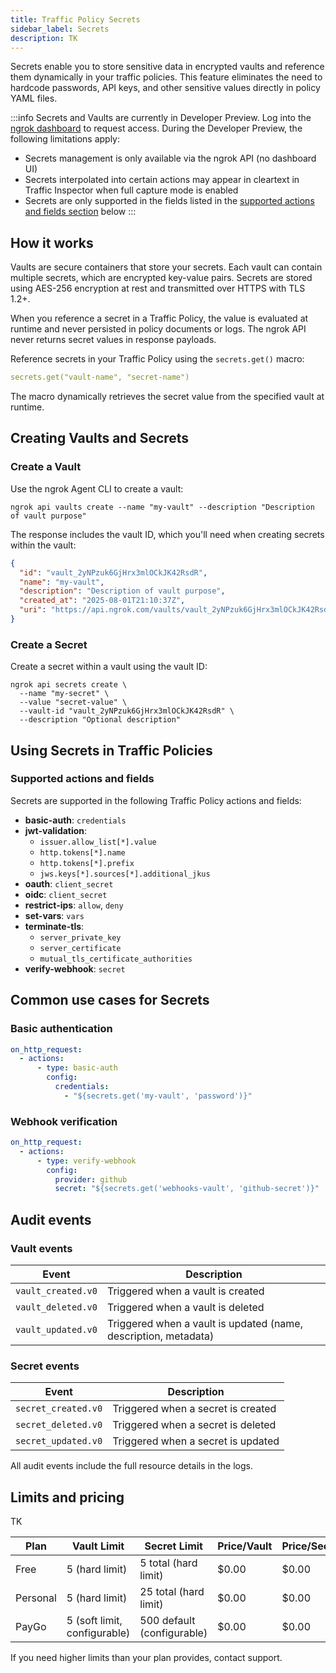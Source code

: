 ```yaml
---
title: Traffic Policy Secrets
sidebar_label: Secrets
description: TK
---
```


Secrets enable you to store sensitive data in encrypted vaults and reference them dynamically in your traffic policies.
This feature eliminates the need to hardcode passwords, API keys, and other sensitive values directly in policy YAML files.

:::info
Secrets and Vaults are currently in Developer Preview.
Log into the [ngrok dashboard](https://dashboard.ngrok.com/developer-preview) to request access.
During the Developer Preview, the following limitations apply:

- Secrets management is only available via the ngrok API (no dashboard UI)
- Secrets interpolated into certain actions may appear in cleartext in Traffic Inspector when full capture mode is enabled
- Secrets are only supported in the fields listed in the [supported actions and fields section](#supported-actions-and-fields) below
:::

## How it works

Vaults are secure containers that store your secrets.
Each vault can contain multiple secrets, which are encrypted key-value pairs.
Secrets are stored using AES-256 encryption at rest and transmitted over HTTPS with TLS 1.2+.

When you reference a secret in a Traffic Policy, the value is evaluated at runtime and never persisted in policy documents or logs.
The ngrok API never returns secret values in response payloads.

Reference secrets in your Traffic Policy using the `secrets.get()` macro:

```yaml
secrets.get("vault-name", "secret-name")
```

The macro dynamically retrieves the secret value from the specified vault at runtime.

## Creating Vaults and Secrets

### Create a Vault

Use the ngrok Agent CLI to create a vault:

```shell
ngrok api vaults create --name "my-vault" --description "Description of vault purpose"
```

The response includes the vault ID, which you'll need when creating secrets within the vault:

```json
{
  "id": "vault_2yNPzuk6GjHrx3mlOCkJK42RsdR",
  "name": "my-vault",
  "description": "Description of vault purpose",
  "created_at": "2025-08-01T21:10:37Z",
  "uri": "https://api.ngrok.com/vaults/vault_2yNPzuk6GjHrx3mlOCkJK42RsdR"
}
```

### Create a Secret

Create a secret within a vault using the vault ID:

```shell
ngrok api secrets create \
  --name "my-secret" \
  --value "secret-value" \
  --vault-id "vault_2yNPzuk6GjHrx3mlOCkJK42RsdR" \
  --description "Optional description"
```

## Using Secrets in Traffic Policies

### Supported actions and fields

Secrets are supported in the following Traffic Policy actions and fields:

- **basic-auth**: `credentials`
- **jwt-validation**: 
  - `issuer.allow_list[*].value`
  - `http.tokens[*].name`
  - `http.tokens[*].prefix`
  - `jws.keys[*].sources[*].additional_jkus`
- **oauth**: `client_secret`
- **oidc**: `client_secret`
- **restrict-ips**: `allow`, `deny`
- **set-vars**: `vars`
- **terminate-tls**:
  - `server_private_key`
  - `server_certificate`
  - `mutual_tls_certificate_authorities`
- **verify-webhook**: `secret`

## Common use cases for Secrets

### Basic authentication

```yaml
on_http_request:
  - actions:
      - type: basic-auth
        config:
          credentials:
            - "${secrets.get('my-vault', 'password')}"
```

### Webhook verification

```yaml
on_http_request:
  - actions:
      - type: verify-webhook
        config:
          provider: github
          secret: "${secrets.get('webhooks-vault', 'github-secret')}"
```

## Audit events

### Vault events

| Event | Description |
|-------|-------------|
| `vault_created.v0` | Triggered when a vault is created |
| `vault_deleted.v0` | Triggered when a vault is deleted |
| `vault_updated.v0` | Triggered when a vault is updated (name, description, metadata) |

### Secret events

| Event | Description |
|-------|-------------|
| `secret_created.v0` | Triggered when a secret is created |
| `secret_deleted.v0` | Triggered when a secret is deleted |
| `secret_updated.v0` | Triggered when a secret is updated |

All audit events include the full resource details in the logs.

## Limits and pricing

TK

| Plan | Vault Limit | Secret Limit | Price/Vault | Price/Secret |
|------|-------------|--------------|-------------|--------------|
| Free | 5 (hard limit) | 5 total (hard limit) | $0.00 | $0.00 |
| Personal | 5 (hard limit) | 25 total (hard limit) | $0.00 | $0.00 |
| PayGo | 5 (soft limit, configurable) | 500 default (configurable) | $0.00 | $0.00 |

If you need higher limits than your plan provides, contact support.
